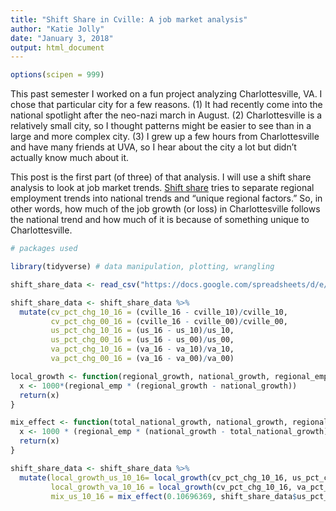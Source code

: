 ```yaml
---
title: "Shift Share in Cville: A job market analysis"
author: "Katie Jolly"
date: "January 3, 2018"
output: html_document
---
```


```r
options(scipen = 999)
```


This past semester I worked on a fun project analyzing Charlottesville, VA. I chose that particular city for a few reasons. (1) It had recently come into the national spotlight after the neo-nazi march in August. (2) Charlottesville is a relatively small city, so I thought patterns might be easier to see than in a large and more complex city. (3) I grew up a few hours from Charlottesville and have many friends at UVA, so I hear about the city a lot but didn't actually know much about it. 

This post is the first part (of three) of that analysis. I will use a shift share analysis to look at job market trends. [Shift share](http://www.economicmodeling.com/2011/12/05/understanding-shift-share-2/) tries to separate regional employment trends into national trends and "unique regional factors." So, in other words, how much of the job growth (or loss) in Charlottesville follows the national trend and how much of it is because of something unique to Charlottesville. 

```r
# packages used

library(tidyverse) # data manipulation, plotting, wrangling
```


```r
shift_share_data <- read_csv("https://docs.google.com/spreadsheets/d/e/2PACX-1vTonkZXYWROy3mV7lu-BOCwdklQx4cVdbygvuJ98jy1QeQtjycvLwf-hu1Ugmmy1zrRXbon1LkypITq/pub?output=csv")
```

```r
shift_share_data <- shift_share_data %>%
  mutate(cv_pct_chg_10_16 = (cville_16 - cville_10)/cville_10,
         cv_pct_chg_00_16 = (cville_16 - cville_00)/cville_00,
         us_pct_chg_10_16 = (us_16 - us_10)/us_10,
         us_pct_chg_00_16 = (us_16 - us_00)/us_00,
         va_pct_chg_10_16 = (va_16 - va_10)/va_10,
         va_pct_chg_00_16 = (va_16 - va_00)/va_00)
```

```r
local_growth <- function(regional_growth, national_growth, regional_emp) {
  x <- 1000*(regional_emp * (regional_growth - national_growth))
  return(x)
}

mix_effect <- function(total_national_growth, national_growth, regional_emp) {
  x <- 1000 * (regional_emp * (national_growth - total_national_growth))
  return(x)
}
```

```r
shift_share_data <- shift_share_data %>%
  mutate(local_growth_us_10_16= local_growth(cv_pct_chg_10_16, us_pct_chg_10_16, cville_10),
         local_growth_va_10_16 = local_growth(cv_pct_chg_10_16, va_pct_chg_10_16, cville_10),
         mix_us_10_16 = mix_effect(0.10696369, shift_share_data$us_pct_chg_10_16, shift_share_data$cville_10))
```

